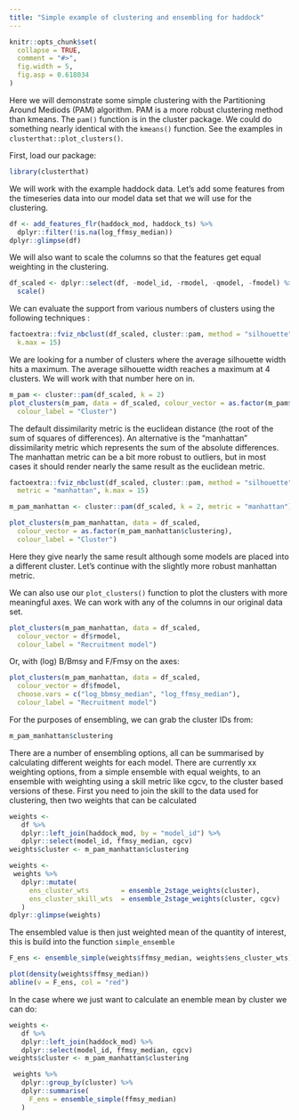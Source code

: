 ```yaml
---
title: "Simple example of clustering and ensembling for haddock"
---
```


```r
knitr::opts_chunk$set(
  collapse = TRUE,
  comment = "#>",
  fig.width = 5,
  fig.asp = 0.618034
)
```

Here we will demonstrate some simple clustering with the Partitioning Around Mediods (PAM) algorithm. PAM is a more robust clustering method than kmeans. The `pam()` function is in the cluster package. We could do something nearly identical with the `kmeans()` function. See the examples in `clusterthat::plot_clusters()`.

First, load our package:

```r
library(clusterthat)
```

We will work with the example haddock data. Let's add some features from the timeseries data into our model data set that we will use for the clustering.

```r
df <- add_features_flr(haddock_mod, haddock_ts) %>%
  dplyr::filter(!is.na(log_ffmsy_median))
dplyr::glimpse(df)
```

We will also want to scale the columns so that the features get equal weighting in the clustering.

```r
df_scaled <- dplyr::select(df, -model_id, -rmodel, -qmodel, -fmodel) %>%
  scale()
```

We can evaluate the support from various numbers of clusters using the following techniques :

```r
factoextra::fviz_nbclust(df_scaled, cluster::pam, method = "silhouette",
  k.max = 15)
```

We are looking for a number of clusters where the average silhouette width hits a maximum. The average silhouette width reaches a maximum at 4 clusters. We will work with that number here on in.

```r
m_pam <- cluster::pam(df_scaled, k = 2)
plot_clusters(m_pam, data = df_scaled, colour_vector = as.factor(m_pam$clustering),
  colour_label = "Cluster")
```

The default dissimilarity metric is the euclidean distance (the root of the sum of squares of differences). An alternative is the "manhattan" dissimilarity metric which represents the sum of the absolute differences. The manhattan metric can be a bit more robust to outliers, but in most cases it should render nearly the same result as the euclidean metric.

```r
factoextra::fviz_nbclust(df_scaled, cluster::pam, method = "silhouette",
  metric = "manhattan", k.max = 15)

m_pam_manhattan <- cluster::pam(df_scaled, k = 2, metric = "manhattan")

plot_clusters(m_pam_manhattan, data = df_scaled,
  colour_vector = as.factor(m_pam_manhattan$clustering),
  colour_label = "Cluster")
```

Here they give nearly the same result although some models are placed into a different cluster. Let's continue with the slightly more robust manhattan metric.

We can also use our `plot_clusters()` function to plot the clusters with more meaningful axes. We can work with any of the columns in our original data set.

```r
plot_clusters(m_pam_manhattan, data = df_scaled,
  colour_vector = df$rmodel,
  colour_label = "Recruitment model")
```

Or, with (log) B/Bmsy and F/Fmsy on the axes:

```r
plot_clusters(m_pam_manhattan, data = df_scaled,
  colour_vector = df$fmodel,
  choose.vars = c("log_bbmsy_median", "log_ffmsy_median"),
  colour_label = "Recruitment model")
```

For the purposes of ensembling, we can grab the cluster IDs from:

```r
m_pam_manhattan$clustering
```

There are a number of ensembling options, all can be summarised by calculating different weights for each model.  There are currently xx weighting options, from a simple ensemble with equal weights, to an ensemble with weighting using a skill metric like cgcv, to the cluster based versions of these.  First you need to join the skill to the data used for clustering, then two weights that can be calculated


```r
weights <-
   df %>%
   dplyr::left_join(haddock_mod, by = "model_id") %>%
   dplyr::select(model_id, ffmsy_median, cgcv)
weights$cluster <- m_pam_manhattan$clustering

weights <-
 weights %>%
   dplyr::mutate(
     ens_cluster_wts        = ensemble_2stage_weights(cluster),
     ens_cluster_skill_wts  = ensemble_2stage_weights(cluster, cgcv)
   )
dplyr::glimpse(weights)
```

The ensembled value is then just weighted mean of the quantity of interest, this is build into the function `simple_ensemble`

```r
F_ens <- ensemble_simple(weights$ffmsy_median, weights$ens_cluster_wts)

plot(density(weights$ffmsy_median))
abline(v = F_ens, col = "red")
```

In the case where we just want to calculate an enemble mean by cluster we can do:

```r
weights <-
   df %>%
   dplyr::left_join(haddock_mod) %>%
   dplyr::select(model_id, ffmsy_median, cgcv)
weights$cluster <- m_pam_manhattan$clustering

 weights %>%
   dplyr::group_by(cluster) %>%
   dplyr::summarise(
     F_ens = ensemble_simple(ffmsy_median)
   )
```
